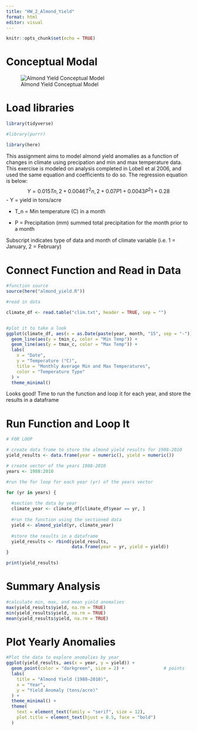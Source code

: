 ```yaml
---
title: "HW_2_Almond_Yield"
format: html
editor: visual
---
```


```r
knitr::opts_chunk$set(echo = TRUE)
```

# Conceptual Modal

![Almond Yield Conceptual Model](Almond_Yield.jpg)



# Load libraries

```r
library(tidyverse)

#library(purrr)

library(here)

```

This assignment aims to model almond yield anomalies as a function of changes in climate using precipation and min and max temperature data. This exercise is modeled on analysis completed in Lobell et al 2006, and used the same equation and coefficients to do so. The regression equation is below: $$
Y = 0.015T{n,2} + 0.0046T^2{n,2} + 0.07P{1} + 0.0043P^2{1} + 0.28
$$ - Y = yield in tons/acre

-   T_n = Min temperature (C) in a month

-   P = Precipitation (mm) summed total precipitation for the month prior to a month

Subscript indicates type of data and month of climate variable (i.e. 1 = January, 2 = February)

# Connect Function and Read in Data

```r

#function source
source(here("almond_yield.R"))

#read in data

climate_df <- read.table("clim.txt", header = TRUE, sep = "")


#plot it to take a look
ggplot(climate_df, aes(x = as.Date(paste(year, month, "15", sep = "-")), group = 1)) +
  geom_line(aes(y = tmin_c, color = "Min Temp")) +
  geom_line(aes(y = tmax_c, color = "Max Temp")) +
  labs(
    x = "Date",
    y = "Temperature (°C)",
    title = "Monthly Average Min and Max Temperatures",
    color = "Temperature Type"
  ) +
  theme_minimal()

```

Looks good! Time to run the function and loop it for each year, and store the results in a dataframe

# Run Function and Loop It

```r

# FOR LOOP

# create data frame to store the almond yield results for 1988-2010
yield_results <- data.frame(year = numeric(), yield = numeric())

# create vector of the years 1988-2010
years <- 1988:2010

#run the for loop for each year (yr) of the years vector

for (yr in years) {
  
  #section the data by year
  climate_year <- climate_df[climate_df$year == yr, ]
  
  #run the function using the sectioned data
  yield <- almond_yield(yr, climate_year)  
  
  #store the results in a dataframe
  yield_results <- rbind(yield_results,
                         data.frame(year = yr, yield = yield))
}

print(yield_results)

```

# Summary Analysis

```r

#calculate min, max, and mean yield anomalies
max(yield_results$yield, na.rm = TRUE)
min(yield_results$yield, na.rm = TRUE)
mean(yield_results$yield, na.rm = TRUE)


```

# Plot Yearly Anomalies

```r

#Plot the data to explore anomalies by year
ggplot(yield_results, aes(x = year, y = yield)) +
  geom_point(color = "darkgreen", size = 2) +               # points
  labs(
    title = "Almond Yield (1988–2010)",
    x = "Year",
    y = "Yield Anomaly (tons/acre)"
  ) +
  theme_minimal() +
  theme(
    text = element_text(family = "serif", size = 12),
    plot.title = element_text(hjust = 0.5, face = "bold")
  )

```
